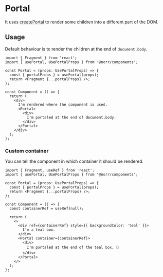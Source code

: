 # Portal

It uses [createPortal](https://react.dev/reference/react-dom/createPortal)
to render some children into a different part of the DOM.

## Usage

Default behaviour is to render the children at the end of `document.body`.

```tsx copy
import { Fragment } from 'react';
import { usePortal, UsePortalProps } from '@norr/components';

const Portal = (props: UsePortalProps) => {
  const { portalProps } = usePortal(props);
  return <Fragment {...portalProps} />;
};

const Component = () => {
  return (
    <div>
      I'm rendered where the component is used.
      <Portal>
        <div>
          I'm portaled at the end of document.body.
        </div>
      </Portal>
    </div>
  );
};
```

### Custom container

You can tell the component in which container it should be rendered.

```tsx copy
import { Fragment, useRef } from 'react';
import { usePortal, UsePortalProps } from '@norr/components';

const Portal = (props: UsePortalProps) => {
  const { portalProps } = usePortal(props);
  return <Fragment {...portalProps} />;
};

const Component = () => {
  const containerRef = useRef(null);

  return (
    <>
      <div ref={containerRef} style={{ backgroundColor: 'teal' }}>
        I'm a teal box.
      </div>
      <Portal container={containerRef}>
        <div>
          I'm portaled at the end of the teal box. 👆
        </div>
      </Portal>
    </>
  );
};
```
